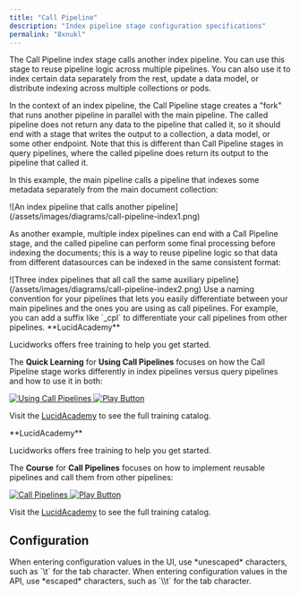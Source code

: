 ```yaml
---
title: "Call Pipeline"
description: "Index pipeline stage configuration specifications"
permalink: "8xnukl"
---
```


The Call Pipeline index stage calls another index pipeline.
You can use this stage to reuse pipeline logic across multiple pipelines.
You can also use it to index certain data separately from the rest, update a data model, or distribute indexing across multiple collections or pods.

In the context of an index pipeline, the Call Pipeline stage creates a "fork" that runs another pipeline in parallel with the main pipeline.
The called pipeline does not return any data to the pipeline that called it, so it should end with a stage that writes the output to a collection, a data model, or some other endpoint.
Note that this is different than Call Pipeline stages in query pipelines, where the called pipeline does return its output to the pipeline that called it.

In this example, the main pipeline calls a pipeline that indexes some metadata separately from the main document collection:

<Frame>![An index pipeline that calls another pipeline](/assets/images/diagrams/call-pipeline-index1.png)</Frame>

As another example, multiple index pipelines can end with a Call Pipeline stage, and the called pipeline can perform some final processing before indexing the documents; this is a way to reuse pipeline logic so that data from different datasources can be indexed in the same consistent format:

<Frame>![Three index pipelines that all call the same auxiliary pipeline](/assets/images/diagrams/call-pipeline-index2.png)</Frame>

<Tip>
Use a naming convention for your pipelines that lets you easily differentiate between your main pipelines and the ones you are using as call pipelines.
For example, you can add a suffix like `_cpl` to differentiate your call pipelines from other pipelines.
</Tip>

<Note>
**LucidAcademy**

Lucidworks offers free training to help you get started.

The **Quick Learning** for **Using Call Pipelines** focuses on how the Call Pipeline stage works differently in index pipelines versus query pipelines and how to use it in both:

<Frame>
  <a href="https://academy.lucidworks.com/using-call-pipelines" target="_blank">
    <div class="note-image-wrapper">
      <img noZoom src="/assets/images/training-covers/call-pipelines-ql.jpeg" alt="Using Call Pipelines" class="note-image" />
      <img noZoom src="/images/play-btn.svg" alt="Play Button" class="note-image-overlay" />
    </div>
  </a>
</Frame>


Visit the [LucidAcademy](https://academy.lucidworks.com) to see the full training catalog.

</Note>

<Note>
**LucidAcademy**

Lucidworks offers free training to help you get started.

The **Course** for **Call Pipelines** focuses on how to implement reusable pipelines and call them from other pipelines:

<Frame>
  <a href="https://academy.lucidworks.com/call-pipelines" target="_blank">
    <div class="note-image-wrapper">
      <img noZoom src="/assets/images/training-covers/call-pipelines.jpg" alt="Call Pipelines" class="note-image" />
      <img noZoom src="/images/play-btn.svg" alt="Play Button" class="note-image-overlay" />
    </div>
  </a>
</Frame>


Visit the [LucidAcademy](https://academy.lucidworks.com) to see the full training catalog.

</Note>

## Configuration

<Tip>
When entering configuration values in the UI, use *unescaped* characters, such as `\t` for the tab character. When entering configuration values in the API, use *escaped* characters, such as `\\t` for the tab character.
</Tip>


<SchemaParamFields schema={schema}/>